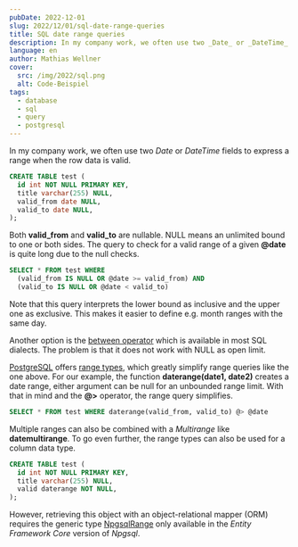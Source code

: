 ```yaml
---
pubDate: 2022-12-01
slug: 2022/12/01/sql-date-range-queries
title: SQL date range queries
description: In my company work, we often use two _Date_ or _DateTime_ fields to express a range when the row data is valid.
language: en
author: Mathias Wellner
cover:
  src: /img/2022/sql.png
  alt: Code-Beispiel
tags:
  - database
  - sql
  - query
  - postgresql
---
```


In my company work, we often use two _Date_ or _DateTime_ fields to express a range when the row data is valid.

```sql
CREATE TABLE test (
  id int NOT NULL PRIMARY KEY,
  title varchar(255) NULL,
  valid_from date NULL,
  valid_to date NULL,
);
```

Both **valid_from** and **valid_to** are nullable. NULL means an unlimited bound to one or both sides. The query to check for a valid range of a given **@date** is quite long due to the null checks.

```sql
SELECT * FROM test WHERE
  (valid_from IS NULL OR @date >= valid_from) AND
  (valid_to IS NULL OR @date < valid_to)
```

Note that this query interprets the lower bound as inclusive and the upper one as exclusive. This makes it easier to define e.g. month ranges with the same day.

Another option is the [between operator](https://www.postgresqltutorial.com/postgresql-tutorial/postgresql-between/) which is available in most SQL dialects. The problem is that it does not work with NULL as open limit.

[PostgreSQL](https://www.postgresql.org) offers [range types](https://www.postgresql.org/docs/current/rangetypes.html), which greatly simplify range queries like the one above. For our example, the function **daterange(date1, date2)** creates a date range, either argument can be null for an unbounded range limit. With that in mind and the **@>** operator, the range query simplifies.

```sql
SELECT * FROM test WHERE daterange(valid_from, valid_to) @> @date
```

Multiple ranges can also be combined with a _Multirange_ like **datemultirange**. To go even further, the range types can also be used for a column data type.

```sql
CREATE TABLE test (
  id int NOT NULL PRIMARY KEY,
  title varchar(255) NULL,
  valid daterange NOT NULL,
);
```

However, retrieving this object with an object-relational mapper (ORM) requires the generic type [NpgsqlRange](https://www.npgsql.org/efcore/mapping/range.html) only available in the _Entity Framework Core_ version of _Npgsql_.
